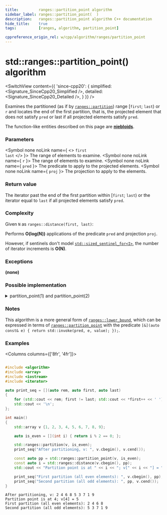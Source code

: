 ```yaml
---
title:         ranges::partition_point algorithm
sidebar_label: ranges::partition_point(  )
description:   ranges::partition_point algorithm C++ documentation
hide_title:    true
tags:          [ranges, algorithm, partition_point]

cppreference_origin_rel: w/cpp/algorithm/ranges/partition_point
---
```




<!-- Terms -->

<!----------------- Codes ---------------------->


# std::ranges::partition_point() algorithm

<SwitchView content={{
	'since-cpp20': {
		simplified:	<Signature_SinceCpp20_Simplified />,
		detailed:	<Signature_SinceCpp20_Detailed />,
	}
}} />

Examines the partitioned (as if by [`ranges::partition`](/docs/std/algo/ranges/partition)) range [`first`; `last`) or `r` and locates the end of the first partition, that is, the projected element that does not satisfy `pred` or last if all projected elements satisfy `pred`.

The function-like entities described on this page are [**niebloids**](#).

### Parameters

<SymbolTable>

  <Symbol none noLink name={ <> <code>first</code> <br/> <code>last</code> </> }>
    The range of elements to examine.
  </Symbol>
  <Symbol none noLink name={ <code>r</code> }>
    The range of elements to examine.
  </Symbol>
  <Symbol none noLink name={ <code>pred</code> }>
    The predicate to apply to the projected elements.
  </Symbol>
  <Symbol none noLink name={ <code>proj</code> }>
    The projection to apply to the elements.
  </Symbol>

</SymbolTable>

### Return value

The iterator past the end of the first partition within [`first`; `last`) or the iterator equal to `last` if all projected elements satisfy `pred`.

### Complexity

Given `N` as `ranges::distance(first, last)`:

Performs **O(log(N))** applications of the predicate `pred` and projection `proj`.

However, if sentinels don't model [`std::sized_sentinel_for<I>`](#), the number of iterator increments is **O(N)**.

### Exceptions

**(none)**

### Possible implementation

<details>
<summary>partition_point(1) and partition_point(2)</summary>

```cpp
#include <algorithm>
#include <array>
#include <iostream>
#include <iterator>

auto print_seq = [](auto rem, auto first, auto last)
{
    for (std::cout << rem; first != last; std::cout << *first++ << ' ') {}
    std::cout << '\n';
};

int main()
{
    std::array v {1, 2, 3, 4, 5, 6, 7, 8, 9};

    auto is_even = [](int i) { return i % 2 == 0; };

    std::ranges::partition(v, is_even);
    print_seq("After partitioning, v: ", v.cbegin(), v.cend());

    const auto pp = std::ranges::partition_point(v, is_even);
    const auto i = std::ranges::distance(v.cbegin(), pp);
    std::cout << "Partition point is at " << i << "; v[" << i << "] = " << *pp << '\n';

    print_seq("First partition (all even elements): ", v.cbegin(), pp);
    print_seq("Second partition (all odd elements): ", pp, v.cend());
}
```

</details>

### Notes

This algorithm is a more general form of [`ranges::lower_bound`](/docs/std/ranges/lower_bound), which can be expressed in terms of [`ranges::partition_point`](#) with the predicate `[&](auto const& e) { return std::invoke(pred, e, value); });`.

### Examples

<Columns columns={['8fr', '4fr']}>
<div>

```cpp title='Main.cpp' showLineNumbers

#include <algorithm>
#include <array>
#include <iostream>
#include <iterator>

auto print_seq = [](auto rem, auto first, auto last)
{
    for (std::cout << rem; first != last; std::cout << *first++ << ' ') {}
    std::cout << '\n';
};

int main()
{
    std::array v {1, 2, 3, 4, 5, 6, 7, 8, 9};

    auto is_even = [](int i) { return i % 2 == 0; };

    std::ranges::partition(v, is_even);
    print_seq("After partitioning, v: ", v.cbegin(), v.cend());

    const auto pp = std::ranges::partition_point(v, is_even);
    const auto i = std::ranges::distance(v.cbegin(), pp);
    std::cout << "Partition point is at " << i << "; v[" << i << "] = " << *pp << '\n';

    print_seq("First partition (all even elements): ", v.cbegin(), pp);
    print_seq("Second partition (all odd elements): ", pp, v.cend());
}
```

</div>
<div>

```plaintext title="Possible Output"
After partitioning, v: 2 4 6 8 5 3 7 1 9
Partition point is at 4; v[4] = 5
First partition (all even elements): 2 4 6 8
Second partition (all odd elements): 5 3 7 1 9
```

</div>
</Columns>
